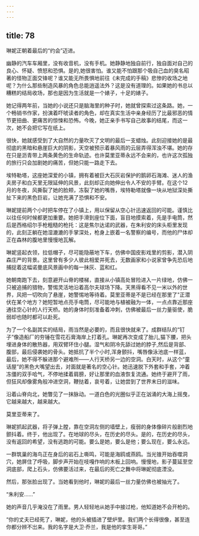 ```yaml
---
---
---
```

title: 78
---







琳妮正朝着最后的“约会”迈进。

幽静的汽车车厢里，没有收音机，没有手机。她静静地独自前行，独自面对自己的良心、怀疑、愤怒和恐惧。是的,她很害怕。谁又能不怕跟那个吸自己血的臭名昭著的怪物正面交锋呢？谁又能无所畏惧地前往《未完成的手稿》悲惨的收场之地呢？为什么那些制造风暴的角色总能逍遥法外？这是没有道理的。如果她的书总以糟糕的结局收场，那也是因为生活就是一个婊子，十足的婊子。

她记得两年前，当她的小说还只是脑海里的种子时，她就曾探索过这条路。她，一个畅销书作家，扮演着吓唬读者的角色，却在真实生活中亲身经历了比最邪恶的情节更扭曲、更痛苦的惊悚和恐怖。今晚，她正亲手书写自己故事的结尾，而这一次，她不会把它写在纸上。

很快，她就感受到了大自然的力量吹灭了文明的最后一支蜡烛。此刻迎接她的是最彻底的黑暗和悬崖巨大的阴影，天空被预示着暴风雨的云层弄得浑浊不堪。她的存在只是沥青带上两条黄色的生命轨迹。也许莫里亚蒂永远不会来的，也许这次孤独的旅行只会加剧她的痛苦，但她只能一路走下去。

埃特勒塔，这座她深爱的小镇，拥有着被巨大石灰岩保护的鹅卵石海滩、迷人的渔夫房子和白天里无限延伸的风景，此刻却正向她伸出令人不安的手臂。在这个12月的冬夜，风撕裂了她的脸颊，冻裂了她的嘴唇，埃特勒塔就像一块从地狱深处撕扯下来的黑色巨岩，让她充满了恐惧和不安。

琳妮提前两个小时把车停在了小镇上，用以保留从空心针迅速返回的可能。谨慎比以往任何时候都更加重要。她把手滑到座位下面，盲目地摸索着，先是手电筒，然后是西格绍尔手枪粗糙的枪托：这是焦尔达诺的武器，在朱利安的床头柜里发现的，此刻正躺在她湿漉漉的手掌深处，枪身上嵌着一名警察的编号，而他的尸体却正在森林的腹地里慢慢地瓦解。

琳妮竖起衣领，拉低帽子，尽可能隐蔽地下车，仿佛中国皮影戏里的剪影，潜入阴森庄严的背景。这里曾有多少人彼此相爱并死去，无数画家和小说家曾争先恐后地捕捉着这幅诺曼底风景画中的每一抹灰、蓝和红。

她朝南跑下去，刻意避开山脊的楼梯，直接从小镇高处冒险进入一片绿地，仿佛一只被追捕的猎物，警惕灵活地沿着高尔夫球场下降。天黑得看不见一米以外的世界，风把一切吹向了悬崖，她警惕地等待着。莫里亚蒂是不是已经在那里了"正潜伏在某个地方？她短暂地点亮手电筒，尽可能地与植被融为一体，一点点靠近那座通往空心针的人行天桥。她的身体时刻准备着冲刺，仿佛被最后一丝力量驱使，脆弱却也随时都可以赴死。

为了一个名副其实的结局，雨当然是必要的，而且很快就来了。成群结队的“钉子”像造船厂的夯锤在雪花石膏海岸上打着孔。琳妮再次变成了胎儿,猫下腰，把头埋进身体的散热器，用双臂环住小腿。湿气和阴冷先舔过她的脖子,然后是背部、腹部，最后侵袭她的骨头。她抵抗了半个小时,浑身颤抖，嘴唇像泳池底一样蓝，最后，她不得不躲进那个避难所——人行天桥另一边的空洞。白天时，从这个“童话屋”的黑色大嘴望出去，对面就是著名的空心针。她迅速脱下外套和手套，冲着冻僵的双手哈气，不停地揉着肩膀，好让那里的血液恢复流通。她终于避开了雨，但狂风却像雾角般冲进空洞，鞭挞着，哀号着，让她尝到了世界末日的滋味。

沿着山脊向北，她瞥见了一抹脉动。一道白色的光圈似乎正在汹涌的大海上摇曳，它越来越大，越来越大。

莫里亚蒂来了。

琳妮抓起武器，将子弹上膛，靠在空洞左侧的墙壁上，瘦弱的身体像碎片般剧烈地颤抖着。终于，他出现了。在地球的尽头，在历史的尽头。是的，在历史的尽头，没有返回的希望，没有逃跑的可能。要么是她，要么是他；要么现在，要么永远。

一群筑巢的海鸟正在身后的岩石上嘶鸣，可能是海鸥或燕鸥。当光锥开始吞噬洞穴，她屏住了呼吸，脚步声开始在吱嘎作响的木板上回响。慢慢地，影子蔓延至空洞底部，爬上石头，仿佛要活过来，在最后的死亡之舞中将琳妮彻底湮没。

然后，那张脸出现了。当她看到他时，琳妮的最后一丝力量仿佛也被抽光了。

“朱利安……”

她的声音几乎淹没在了雨里。男人轻轻地从她手中接过枪，他知道她不会开枪的。

“你的丈夫已经死了，琳妮，他的头被插进了壁炉里。我们两个长得很像，甚至连你都分辨不岀来。我的名字是大卫·乔兰，我是他的挛生哥哥。”